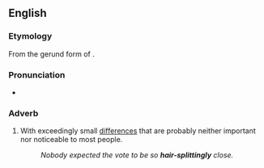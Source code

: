 ==English==

===Etymology===
From the gerund form of {{m|en|split hairs}}.

===Pronunciation===
* {{audio|en|en-au-hair-splittingly.ogg|Audio (AU)}}

===Adverb===
{{en-adv}}

# {{lb|en|idiomatic}} With exceedingly small [[difference]]s that are probably neither important nor noticeable to most people.
#: ''Nobody expected the vote to be so '''hair-splittingly''' close.''
